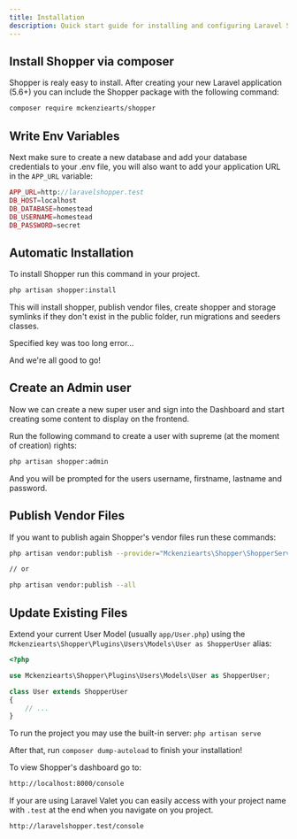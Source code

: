```yaml
---
title: Installation
description: Quick start guide for installing and configuring Laravel Shopper.
---
```



## <Heading number="1">Install Shopper via composer</Heading>

Shopper is realy easy to install. After creating your new Laravel application \(5.6+\) you can include the Shopper package with the following command:

```bash
composer require mckenziearts/shopper
```

## <Heading number="2">Write Env Variables</Heading>

Next make sure to create a new database and add your database credentials to your .env file, you will also want to add your application URL in the `APP_URL` variable:

```php
APP_URL=http://laravelshopper.test
DB_HOST=localhost
DB_DATABASE=homestead
DB_USERNAME=homestead
DB_PASSWORD=secret
```

## <Heading number="3">Automatic Installation</Heading>

To install Shopper run this command in your project.

```bash
php artisan shopper:install
```

This will install shopper, publish vendor files, create shopper and storage symlinks if they don't exist in the public folder, run migrations and seeders classes.

<p className="font-bold text-red-700 px-4 py-2 bg-red-100 rounded">Specified key was too long error...</p>  

<Warning message="If you see this error message you have an outdated version of MySQL, use the following solution" link="https://laravel-news.com/laravel-5-4-key-too-long-error" linkMessage="Laravel 5.4 Key too long error" />


And we're all good to go!


## <Heading number="4">Create an Admin user</Heading>

Now we can create a new super user and sign into the Dashboard and start creating some content to display on the frontend.

Run the following command to create a user with supreme \(at the moment of creation\) rights:

```bash
php artisan shopper:admin
```

And you will be prompted for the users username, firstname, lastname and password.

## <Heading number="5">Publish Vendor Files</Heading>

If you want to publish again Shopper's vendor files run these commands:

```bash
php artisan vendor:publish --provider="Mckenziearts\Shopper\ShopperServiceProvider"

// or 

php artisan vendor:publish --all
```

## <Heading number="5">Update Existing Files</Heading>

Extend your current User Model \(usually `app/User.php`\) using the `Mckenziearts\Shopper\Plugins\Users\Models\User as ShopperUser` alias:

```php
<?php

use Mckenziearts\Shopper\Plugins\Users\Models\User as ShopperUser; 

class User extends ShopperUser
{
    // ...
}
```

To run the project you may use the built-in server: `php artisan serve`

After that, run `composer dump-autoload` to finish your installation!

To view Shopper's dashboard go to:

```bash
http://localhost:8000/console
```

If your are using Laravel Valet you can easily access with your project name with `.test` at the end when you navigate on you project.

```bash
http://laravelshopper.test/console
```

